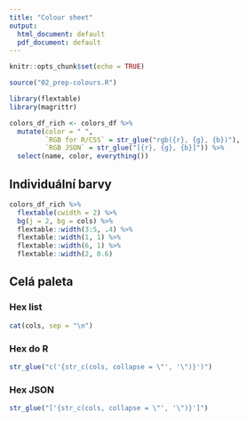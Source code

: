 ```yaml
---
title: "Colour sheet"
output:
  html_document: default
  pdf_document: default
---
```


```r
knitr::opts_chunk$set(echo = TRUE)

source("02_prep-colours.R")

library(flextable)
library(magrittr)
```

```r
colors_df_rich <- colors_df %>% 
  mutate(color = " ",
         `RGB for R/CSS` = str_glue("rgb({r}, {g}, {b})"),
         `RGB JSON` = str_glue("[{r}, {g}, {b}]")) %>% 
  select(name, color, everything())
```


## Individuální barvy

```r
colors_df_rich %>% 
  flextable(cwidth = 2) %>% 
  bg(j = 2, bg = cols) %>% 
  flextable::width(3:5, .4) %>% 
  flextable::width(1, 1) %>% 
  flextable::width(6, 1) %>% 
  flextable::width(2, 0.6)
```
## Celá paleta

### Hex list

```r
cat(cols, sep = "\n")
```

### Hex do R

```r
str_glue("c('{str_c(cols, collapse = \"', '\")}')")
```

### Hex JSON

```r
str_glue("['{str_c(cols, collapse = \"', '\")}']")
```

